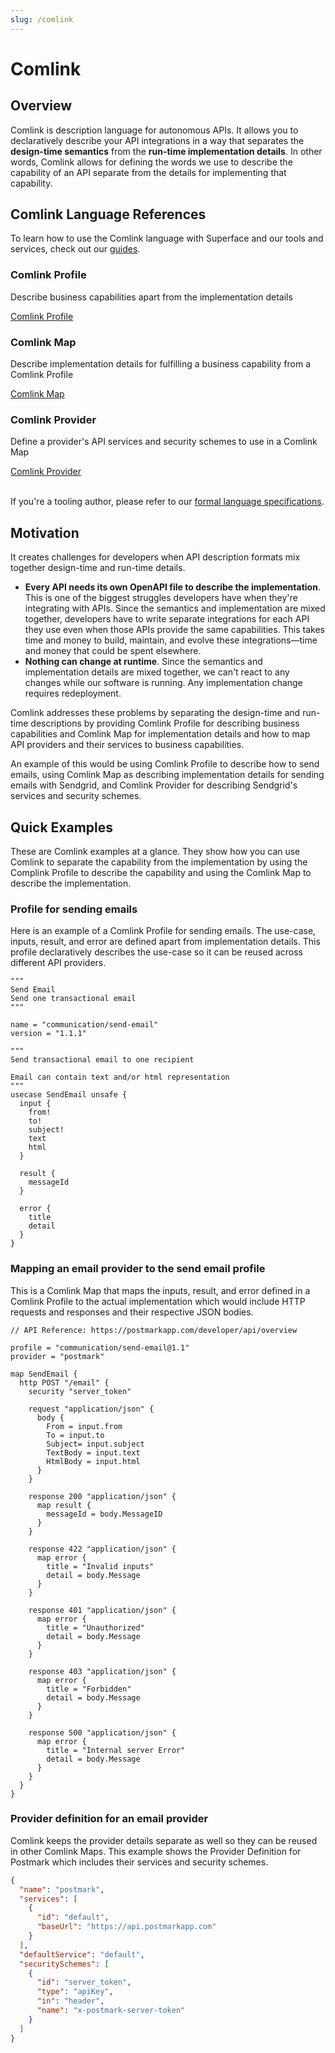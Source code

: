 ```yaml
---
slug: /comlink
---
```


# Comlink

## Overview

Comlink is description language for autonomous APIs. It allows you to declaratively describe your API integrations in a way that separates the **design-time semantics** from the **run-time implementation details**. In other words, Comlink allows for defining the words we use to describe the capability of an API separate from the details for implementing that capability.

## Comlink Language References

To learn how to use the Comlink language with Superface and our tools and services, check out our [guides](../guides/how-to-create.md).

<div class="row">
  <div class="col col--4">
    <div class="card shadow">
      <div class="card__body">
        <h3>Comlink Profile</h3>
        <p>
          Describe business capabilities apart from the implementation details
        </p>
      </div>
      <div class="card__footer">
        <a href="/docs/comlink/reference/profile/" class="button button--primary button--block">Comlink Profile</a>
      </div>
    </div>
  </div>

<div class="col col--4">
  <div class="card shadow">
    <div class="card__body">
      <h3>Comlink Map</h3>
      <p>
        Describe implementation details for fulfilling a business capability
        from a Comlink Profile
      </p>
    </div>
    <div class="card__footer">
      <a
        target="_blank"
        href="/docs/comlink/reference/map/"
        class="button button--primary button--block"
      >
        Comlink Map
      </a>
    </div>
  </div>
</div>

  <div class="col col--4">
    <div class="card shadow">
      <div class="card__body">
        <h3>Comlink Provider</h3>
        <p>
          Define a provider's API services and security schemes to use in a Comlink Map
        </p>
      </div>
      <div class="card__footer">
        <a target="_blank" href="/docs/comlink/reference/provider/" class="button button--primary button--block">Comlink Provider</a>
      </div>
    </div>
  </div>
</div>

<br />

If you're a tooling author, please refer to our [formal language specifications](./specifications.mdx).

## Motivation

It creates challenges for developers when API description formats mix together design-time and run-time details.

- **Every API needs its own OpenAPI file to describe the implementation**. This is one of the biggest struggles developers have when they're integrating with APIs. Since the semantics and implementation are mixed together, developers have to write separate integrations for each API they use even when those APIs provide the same capabilities. This takes time and money to build, maintain, and evolve these integrations—time and money that could be spent elsewhere.
- **Nothing can change at runtime**. Since the semantics and implementation details are mixed together, we can't react to any changes while our software is running. Any implementation change requires redeployment.

Comlink addresses these problems by separating the design-time and run-time descriptions by providing Comlink Profile for describing business capabilities and Comlink Map for implementation details and how to map API providers and their services to business capabilities.

An example of this would be using Comlink Profile to describe how to send emails, using Comlink Map as describing implementation details for sending emails with Sendgrid, and Comlink Provider for describing Sendgrid's services and security schemes.

## Quick Examples

These are Comlink examples at a glance. They show how you can use Comlink to separate the capability from the implementation by using the Complink Profile to describe the capability and using the Comlink Map to describe the implementation.

### Profile for sending emails

Here is an example of a Comlink Profile for sending emails. The use-case, inputs, result, and error are defined apart from implementation details. This profile declaratively describes the use-case so it can be reused across different API providers.

```hcl title="Profile for sending email: send-email.supr"
"""
Send Email
Send one transactional email
"""

name = "communication/send-email"
version = "1.1.1"

"""
Send transactional email to one recipient

Email can contain text and/or html representation
"""
usecase SendEmail unsafe {
  input {
    from!
    to!
    subject!
    text
    html
  }

  result {
    messageId
  }

  error {
    title
    detail
  }
}
```

### Mapping an email provider to the send email profile

This is a Comlink Map that maps the inputs, result, and error defined in a Comlink Profile to the actual implementation which would include HTTP requests and responses and their respective JSON bodies.

```hcl title="Map Postmark provider to Send Email profile: send-email.postmark.suma"
// API Reference: https://postmarkapp.com/developer/api/overview

profile = "communication/send-email@1.1"
provider = "postmark"

map SendEmail {
  http POST "/email" {
    security "server_token"

    request "application/json" {
      body {
        From = input.from
        To = input.to
        Subject= input.subject
        TextBody = input.text
        HtmlBody = input.html
      }
    }

    response 200 "application/json" {
      map result {
        messageId = body.MessageID
      }
    }

    response 422 "application/json" {
      map error {
        title = "Invalid inputs"
        detail = body.Message
      }
    }

    response 401 "application/json" {
      map error {
        title = "Unauthorized"
        detail = body.Message
      }
    }

    response 403 "application/json" {
      map error {
        title = "Forbidden"
        detail = body.Message
      }
    }

    response 500 "application/json" {
      map error {
        title = "Internal server Error"
        detail = body.Message
      }
    }
  }
}
```

### Provider definition for an email provider

Comlink keeps the provider details separate as well so they can be reused in other Comlink Maps. This example shows the Provider Definition for Postmark which includes their services and security schemes.

```json title="Provider definition for Postmark: postmark.provider.json"
{
  "name": "postmark",
  "services": [
    {
      "id": "default",
      "baseUrl": "https://api.postmarkapp.com"
    }
  ],
  "defaultService": "default",
  "securitySchemes": [
    {
      "id": "server_token",
      "type": "apiKey",
      "in": "header",
      "name": "x-postmark-server-token"
    }
  ]
}
```
